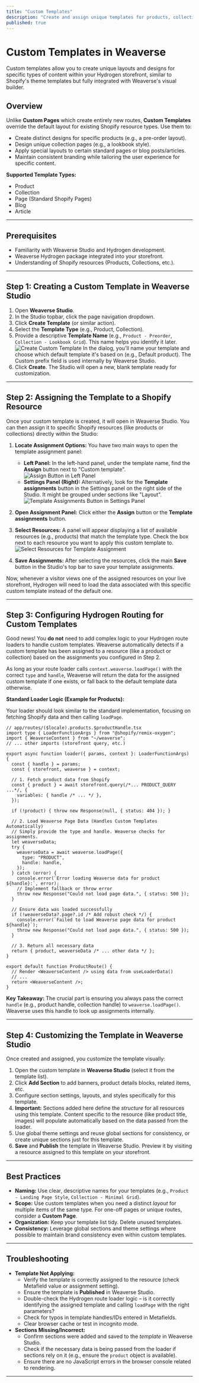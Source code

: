```yaml
---
title: "Custom Templates"
description: "Create and assign unique templates for products, collections, pages, and blogs in your Hydrogen storefront using Weaverse."
published: true
---
```


# Custom Templates in Weaverse

Custom templates allow you to create unique layouts and designs for specific types of content within your Hydrogen storefront, similar to Shopify's theme templates but fully integrated with Weaverse's visual builder.

## Overview

Unlike **Custom Pages** which create entirely new routes, **Custom Templates** override the default layout for existing Shopify resource types. Use them to:

- Create distinct designs for specific products (e.g., a pre-order layout).
- Design unique collection pages (e.g., a lookbook style).
- Apply special layouts to certain standard pages or blog posts/articles.
- Maintain consistent branding while tailoring the user experience for specific content.

**Supported Template Types:**
- Product
- Collection
- Page (Standard Shopify Pages)
- Blog
- Article

---

## Prerequisites

- Familiarity with Weaverse Studio and Hydrogen development.
- Weaverse Hydrogen package integrated into your storefront.
- Understanding of Shopify resources (Products, Collections, etc.).

---

## Step 1: Creating a Custom Template in Weaverse Studio

1.  Open **Weaverse Studio**.
2.  In the Studio topbar, click the page navigation dropdown.
3.  Click **Create Template** (or similar action).
4.  Select the **Template Type** (e.g., Product, Collection).
5.  Provide a descriptive **Template Name** (e.g., `Product - Preorder`, `Collection - Lookbook Grid`). This name helps you identify it later.
    ![Create Custom Template](https://cdn.shopify.com/s/files/1/0838/0052/3057/files/create_custom_template.webp?v=1745484169)
    In the dialog, you'll name your template and choose which default template it's based on (e.g., Default product). The Custom prefix field is used internally by Weaverse Studio.
6.  Click **Create**. The Studio will open a new, blank template ready for customization.

---

## Step 2: Assigning the Template to a Shopify Resource

Once your custom template is created, it will open in Weaverse Studio. You can then assign it to specific Shopify resources (like products or collections) directly within the Studio:

1.  **Locate Assignment Options:** You have two main ways to open the template assignment panel:
    *   **Left Panel:** In the left-hand panel, under the template name, find the **Assign** button next to "Custom template".
        ![Assign Button in Left Panel](https://cdn.shopify.com/s/files/1/0838/0052/3057/files/assign_template_left_panel.webp?v=1745484491) 
    *   **Settings Panel (Right):** Alternatively, look for the **Template assignments** button in the Settings panel on the right side of the Studio. It might be grouped under sections like "Layout".
        ![Template Assignments Button in Settings Panel](https://cdn.shopify.com/s/files/1/0838/0052/3057/files/template_assignments_button_inspector.webp?v=1745484491)

2.  **Open Assignment Panel:** Click either the **Assign** button or the **Template assignments** button.

3.  **Select Resources:** A panel will appear displaying a list of available resources (e.g., products) that match the template type. Check the box next to each resource you want to apply this custom template to.
    ![Select Resources for Template Assignment](https://cdn.shopify.com/s/files/1/0838/0052/3057/files/template_assignment_resource_list.webp?v=1745484491)

4.  **Save Assignments:** After selecting the resources, click the main **Save** button in the Studio's top bar to save your template assignments.

Now, whenever a visitor views one of the assigned resources on your live storefront, Hydrogen will need to load the data associated with this specific custom template instead of the default one.

---

## Step 3: Configuring Hydrogen Routing for Custom Templates

Good news! You **do not** need to add complex logic to your Hydrogen route loaders to handle custom templates. Weaverse automatically detects if a custom template has been assigned to a resource (like a product or collection) based on the assignments you configured in Step 2.

As long as your route loader calls `context.weaverse.loadPage()` with the correct `type` and `handle`, Weaverse will return the data for the assigned custom template if one exists, or fall back to the default template data otherwise.

**Standard Loader Logic (Example for Products):**

Your loader should look similar to the standard implementation, focusing on fetching Shopify data and then calling `loadPage`.

```tsx
// app/routes/($locale).products.$productHandle.tsx
import type { LoaderFunctionArgs } from "@shopify/remix-oxygen";
import { WeaverseContent } from "~/weaverse";
// ... other imports (storefront query, etc.)

export async function loader({ params, context }: LoaderFunctionArgs) {
  const { handle } = params;
  const { storefront, weaverse } = context;

  // 1. Fetch product data from Shopify
  const { product } = await storefront.query(/*... PRODUCT_QUERY ...*/, {
    variables: { handle /* ... */ },
  });

  if (!product) { throw new Response(null, { status: 404 }); }

  // 2. Load Weaverse Page Data (Handles Custom Templates Automatically)
  // Simply provide the type and handle. Weaverse checks for assignments.
  let weaverseData;
  try {
    weaverseData = await weaverse.loadPage({
      type: "PRODUCT",
      handle: handle,
    });
  } catch (error) {
    console.error(`Error loading Weaverse data for product ${handle}:`, error);
    // Implement fallback or throw error
    throw new Response("Could not load page data.", { status: 500 });
  }

  // Ensure data was loaded successfully
  if (!weaverseData?.page?.id /* Add robust check */) {
    console.error(`Failed to load Weaverse page data for product ${handle}`);
    throw new Response("Could not load page data.", { status: 500 });
  }

  // 3. Return all necessary data
  return { product, weaverseData /* ... other data */ };
}

export default function ProductRoute() {
  // Render <WeaverseContent /> using data from useLoaderData()
  // ...
  return <WeaverseContent />;
}
```

**Key Takeaway:** The crucial part is ensuring you always pass the correct `handle` (e.g., product handle, collection handle) to `weaverse.loadPage()`. Weaverse uses this handle to look up assignments internally.

---

## Step 4: Customizing the Template in Weaverse Studio

Once created and assigned, you customize the template visually:

1.  Open the custom template in **Weaverse Studio** (select it from the template list).
2.  Click **Add Section** to add banners, product details blocks, related items, etc.
3.  Configure section settings, layouts, and styles specifically for this template.
4.  **Important:** Sections added here define the *structure* for all resources using this template. Content specific to the resource (like product title, images) will populate automatically based on the data passed from the loader.
5.  Use global theme settings and reuse global sections for consistency, or create unique sections just for this template.
6.  **Save** and **Publish** the template in Weaverse Studio. Preview it by visiting a resource assigned to this template on your storefront.

---

## Best Practices

- **Naming:** Use clear, descriptive names for your templates (e.g., `Product - Landing Page Style`, `Collection - Minimal Grid`).
- **Scope:** Use custom templates when you need a distinct *layout* for multiple items of the same type. For one-off pages or unique routes, consider a **Custom Page**.
- **Organization:** Keep your template list tidy. Delete unused templates.
- **Consistency:** Leverage global sections and theme settings where possible to maintain brand consistency even within custom templates.

---

## Troubleshooting

- **Template Not Applying:**
    - Verify the template is correctly assigned to the resource (check Metafield value or assignment setting).
    - Ensure the template is **Published** in Weaverse Studio.
    - Double-check the Hydrogen route loader logic – is it correctly identifying the assigned template and calling `loadPage` with the right parameters?
    - Check for typos in template handles/IDs entered in Metafields.
    - Clear browser cache or test in incognito mode.
- **Sections Missing/Incorrect:**
    - Confirm sections were added and saved to the *template* in Weaverse Studio.
    - Check if the necessary data is being passed from the loader if sections rely on it (e.g., ensure the `product` object is available).
    - Ensure there are no JavaScript errors in the browser console related to rendering.

---
